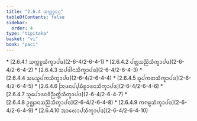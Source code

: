 ```yaml
---
title: "2.6.4 ᩈᨠ᩠ᨠᨧ᩠ᨧᩅᨣ᩠ᨣ"
tableOfContents: false
sidebar:
  order: 4
type: "tipitaka"
basket: "vi"
book: "paci"
---
```



<DynamicBreadcrumb />



<TableOfContents book="paci" section="2.6.4">
* [2.6.4.1 ᩈᨠ᩠ᨠᨧ᩠ᨧᩈᩥᨠ᩠ᨡᩣᨸᨴ](2-6-4/2-6-4-1)
* [2.6.4.2 ᨸᨲ᩠ᨲᩈᨬ᩠ᨬᩦᩈᩥᨠ᩠ᨡᩣᨸᨴ](2-6-4/2-6-4-2)
* [2.6.4.3 ᩈᨸᨴᩤᨶᩈᩥᨠ᩠ᨡᩣᨸᨴ](2-6-4/2-6-4-3)
* [2.6.4.4 ᩈᨾᩈᩪᨸᨠᩈᩥᨠ᩠ᨡᩣᨸᨴ](2-6-4/2-6-4-4)
* [2.6.4.5 ᨳᩪᨸᨠᨲᩈᩥᨠ᩠ᨡᩣᨸᨴ](2-6-4/2-6-4-5)
* [2.6.4.6 ᩒᨴᨶᨸ᩠ᨸᨭᩥᨧ᩠ᨨᩣᨴᨶᩈᩥᨠ᩠ᨡᩣᨸᨴ](2-6-4/2-6-4-6)
* [2.6.4.7 ᩈᩪᨸᩮᩣᨴᨶᩅᩥᨬ᩠ᨬᨲ᩠ᨲᩥᩈᩥᨠ᩠ᨡᩣᨸᨴ](2-6-4/2-6-4-7)
* [2.6.4.8 ᩏᨩ᩠ᨫᩣᨶᩈᨬ᩠ᨬᩦᩈᩥᨠ᩠ᨡᩣᨸᨴ](2-6-4/2-6-4-8)
* [2.6.4.9 ᨠᨻᩊᩈᩥᨠ᩠ᨡᩣᨸᨴ](2-6-4/2-6-4-9)
* [2.6.4.10 ᩋᩣᩃᩮᩣᨸᩈᩥᨠ᩠ᨡᩣᨸᨴ](2-6-4/2-6-4-10)
</TableOfContents>